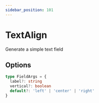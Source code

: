 ```yaml
---
sidebar_position: 101
---
```


# TextAlign

Generate a simple text field

## Options

```ts
type FieldArgs = {
  label?: string
  vertical?: boolean
  default?: 'left' | 'center' | 'right'
}
```
